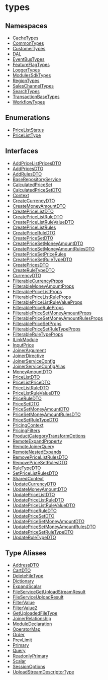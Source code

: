 
# types

## Namespaces

- [CacheTypes](../types/modules/types.CacheTypes.mdx)
- [CommonTypes](../types/modules/types.CommonTypes.mdx)
- [CustomerTypes](../types/modules/types.CustomerTypes.mdx)
- [DAL](../types/modules/types.DAL.mdx)
- [EventBusTypes](../types/modules/types.EventBusTypes.mdx)
- [FeatureFlagTypes](../types/modules/types.FeatureFlagTypes.mdx)
- [LoggerTypes](../types/modules/types.LoggerTypes.mdx)
- [ModulesSdkTypes](../types/modules/types.ModulesSdkTypes.mdx)
- [RegionTypes](../types/modules/types.RegionTypes.mdx)
- [SalesChannelTypes](../types/modules/types.SalesChannelTypes.mdx)
- [SearchTypes](../types/modules/types.SearchTypes.mdx)
- [TransactionBaseTypes](../types/modules/types.TransactionBaseTypes.mdx)
- [WorkflowTypes](../types/modules/types.WorkflowTypes.mdx)

## Enumerations

- [PriceListStatus](../types/enums/types.PriceListStatus.mdx)
- [PriceListType](../types/enums/types.PriceListType.mdx)

## Interfaces

- [AddPriceListPricesDTO](../types/interfaces/types.AddPriceListPricesDTO.mdx)
- [AddPricesDTO](../types/interfaces/types.AddPricesDTO.mdx)
- [AddRulesDTO](../types/interfaces/types.AddRulesDTO.mdx)
- [BaseRepositoryService](../types/interfaces/types.BaseRepositoryService.mdx)
- [CalculatedPriceSet](../types/interfaces/types.CalculatedPriceSet.mdx)
- [CalculatedPriceSetDTO](../types/interfaces/types.CalculatedPriceSetDTO.mdx)
- [Context](../types/interfaces/types.Context.mdx)
- [CreateCurrencyDTO](../types/interfaces/types.CreateCurrencyDTO.mdx)
- [CreateMoneyAmountDTO](../types/interfaces/types.CreateMoneyAmountDTO.mdx)
- [CreatePriceListDTO](../types/interfaces/types.CreatePriceListDTO.mdx)
- [CreatePriceListRuleDTO](../types/interfaces/types.CreatePriceListRuleDTO.mdx)
- [CreatePriceListRuleValueDTO](../types/interfaces/types.CreatePriceListRuleValueDTO.mdx)
- [CreatePriceListRules](../types/interfaces/types.CreatePriceListRules.mdx)
- [CreatePriceRuleDTO](../types/interfaces/types.CreatePriceRuleDTO.mdx)
- [CreatePriceSetDTO](../types/interfaces/types.CreatePriceSetDTO.mdx)
- [CreatePriceSetMoneyAmountDTO](../types/interfaces/types.CreatePriceSetMoneyAmountDTO.mdx)
- [CreatePriceSetMoneyAmountRulesDTO](../types/interfaces/types.CreatePriceSetMoneyAmountRulesDTO.mdx)
- [CreatePriceSetPriceRules](../types/interfaces/types.CreatePriceSetPriceRules.mdx)
- [CreatePriceSetRuleTypeDTO](../types/interfaces/types.CreatePriceSetRuleTypeDTO.mdx)
- [CreatePricesDTO](../types/interfaces/types.CreatePricesDTO.mdx)
- [CreateRuleTypeDTO](../types/interfaces/types.CreateRuleTypeDTO.mdx)
- [CurrencyDTO](../types/interfaces/types.CurrencyDTO.mdx)
- [FilterableCurrencyProps](../types/interfaces/types.FilterableCurrencyProps.mdx)
- [FilterableMoneyAmountProps](../types/interfaces/types.FilterableMoneyAmountProps.mdx)
- [FilterablePriceListProps](../types/interfaces/types.FilterablePriceListProps.mdx)
- [FilterablePriceListRuleProps](../types/interfaces/types.FilterablePriceListRuleProps.mdx)
- [FilterablePriceListRuleValueProps](../types/interfaces/types.FilterablePriceListRuleValueProps.mdx)
- [FilterablePriceRuleProps](../types/interfaces/types.FilterablePriceRuleProps.mdx)
- [FilterablePriceSetMoneyAmountProps](../types/interfaces/types.FilterablePriceSetMoneyAmountProps.mdx)
- [FilterablePriceSetMoneyAmountRulesProps](../types/interfaces/types.FilterablePriceSetMoneyAmountRulesProps.mdx)
- [FilterablePriceSetProps](../types/interfaces/types.FilterablePriceSetProps.mdx)
- [FilterablePriceSetRuleTypeProps](../types/interfaces/types.FilterablePriceSetRuleTypeProps.mdx)
- [FilterableRuleTypeProps](../types/interfaces/types.FilterableRuleTypeProps.mdx)
- [ILinkModule](../types/interfaces/types.ILinkModule.mdx)
- [InputPrice](../types/interfaces/types.InputPrice.mdx)
- [JoinerArgument](../types/interfaces/types.JoinerArgument.mdx)
- [JoinerDirective](../types/interfaces/types.JoinerDirective.mdx)
- [JoinerServiceConfig](../types/interfaces/types.JoinerServiceConfig.mdx)
- [JoinerServiceConfigAlias](../types/interfaces/types.JoinerServiceConfigAlias.mdx)
- [MoneyAmountDTO](../types/interfaces/types.MoneyAmountDTO.mdx)
- [PriceListDTO](../types/interfaces/types.PriceListDTO.mdx)
- [PriceListPriceDTO](../types/interfaces/types.PriceListPriceDTO.mdx)
- [PriceListRuleDTO](../types/interfaces/types.PriceListRuleDTO.mdx)
- [PriceListRuleValueDTO](../types/interfaces/types.PriceListRuleValueDTO.mdx)
- [PriceRuleDTO](../types/interfaces/types.PriceRuleDTO.mdx)
- [PriceSetDTO](../types/interfaces/types.PriceSetDTO.mdx)
- [PriceSetMoneyAmountDTO](../types/interfaces/types.PriceSetMoneyAmountDTO.mdx)
- [PriceSetMoneyAmountRulesDTO](../types/interfaces/types.PriceSetMoneyAmountRulesDTO.mdx)
- [PriceSetRuleTypeDTO](../types/interfaces/types.PriceSetRuleTypeDTO.mdx)
- [PricingContext](../types/interfaces/types.PricingContext.mdx)
- [PricingFilters](../types/interfaces/types.PricingFilters.mdx)
- [ProductCategoryTransformOptions](../types/interfaces/types.ProductCategoryTransformOptions.mdx)
- [RemoteExpandProperty](../types/interfaces/types.RemoteExpandProperty.mdx)
- [RemoteJoinerQuery](../types/interfaces/types.RemoteJoinerQuery.mdx)
- [RemoteNestedExpands](../types/interfaces/types.RemoteNestedExpands.mdx)
- [RemovePriceListRulesDTO](../types/interfaces/types.RemovePriceListRulesDTO.mdx)
- [RemovePriceSetRulesDTO](../types/interfaces/types.RemovePriceSetRulesDTO.mdx)
- [RuleTypeDTO](../types/interfaces/types.RuleTypeDTO.mdx)
- [SetPriceListRulesDTO](../types/interfaces/types.SetPriceListRulesDTO.mdx)
- [SharedContext](../types/interfaces/types.SharedContext.mdx)
- [UpdateCurrencyDTO](../types/interfaces/types.UpdateCurrencyDTO.mdx)
- [UpdateMoneyAmountDTO](../types/interfaces/types.UpdateMoneyAmountDTO.mdx)
- [UpdatePriceListDTO](../types/interfaces/types.UpdatePriceListDTO.mdx)
- [UpdatePriceListRuleDTO](../types/interfaces/types.UpdatePriceListRuleDTO.mdx)
- [UpdatePriceListRuleValueDTO](../types/interfaces/types.UpdatePriceListRuleValueDTO.mdx)
- [UpdatePriceRuleDTO](../types/interfaces/types.UpdatePriceRuleDTO.mdx)
- [UpdatePriceSetDTO](../types/interfaces/types.UpdatePriceSetDTO.mdx)
- [UpdatePriceSetMoneyAmountDTO](../types/interfaces/types.UpdatePriceSetMoneyAmountDTO.mdx)
- [UpdatePriceSetMoneyAmountRulesDTO](../types/interfaces/types.UpdatePriceSetMoneyAmountRulesDTO.mdx)
- [UpdatePriceSetRuleTypeDTO](../types/interfaces/types.UpdatePriceSetRuleTypeDTO.mdx)
- [UpdateRuleTypeDTO](../types/interfaces/types.UpdateRuleTypeDTO.mdx)

## Type Aliases

- [AddressDTO](../types/types/types.AddressDTO.mdx)
- [CartDTO](../types/types/types.CartDTO.mdx)
- [DeleteFileType](../types/types/types.DeleteFileType.mdx)
- [Dictionary](../types/types/types.Dictionary.mdx)
- [ExpandScalar](../types/types/types.ExpandScalar.mdx)
- [FileServiceGetUploadStreamResult](../types/types/types.FileServiceGetUploadStreamResult.mdx)
- [FileServiceUploadResult](../types/types/types.FileServiceUploadResult.mdx)
- [FilterValue](../types/types/types.FilterValue.mdx)
- [FilterValue2](../types/types/types.FilterValue2.mdx)
- [GetUploadedFileType](../types/types/types.GetUploadedFileType.mdx)
- [JoinerRelationship](../types/types/types.JoinerRelationship.mdx)
- [ModuleDeclaration](../types/types/types.ModuleDeclaration.mdx)
- [OperatorMap](../types/types/types.OperatorMap.mdx)
- [Order](../types/types/types.Order.mdx)
- [PrevLimit](../types/types/types.PrevLimit.mdx)
- [Primary](../types/types/types.Primary.mdx)
- [Query](../types/types/types.Query.mdx)
- [ReadonlyPrimary](../types/types/types.ReadonlyPrimary.mdx)
- [Scalar](../types/types/types.Scalar.mdx)
- [SessionOptions](../types/types/types.SessionOptions.mdx)
- [UploadStreamDescriptorType](../types/types/types.UploadStreamDescriptorType.mdx)
